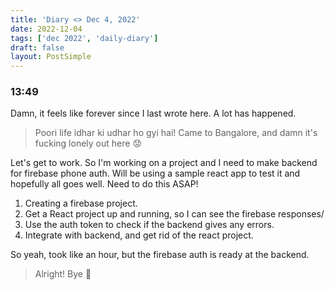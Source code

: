 ```yaml
---
title: 'Diary <> Dec 4, 2022'
date: 2022-12-04
tags: ['dec 2022', 'daily-diary']
draft: false
layout: PostSimple
---
```


### 13:49

Damn, it feels like forever since I last wrote here. A lot has happened. 

> Poori life idhar ki udhar ho gyi hai! Came to Bangalore, and damn it's fucking lonely out here 😟

Let's get to work. So I'm working on a project and I need to make backend for firebase phone auth. 
Will be using a sample react app to test it and hopefully all goes well. Need to do this ASAP!

1. Creating a firebase project.
2. Get a React project up and running, so I can see the firebase responses/
3. Use the auth token to check if the backend gives any errors.
4. Integrate with backend, and get rid of the react project.

So yeah, took like an hour, but the firebase auth is ready at the backend.

> Alright! Bye 👋